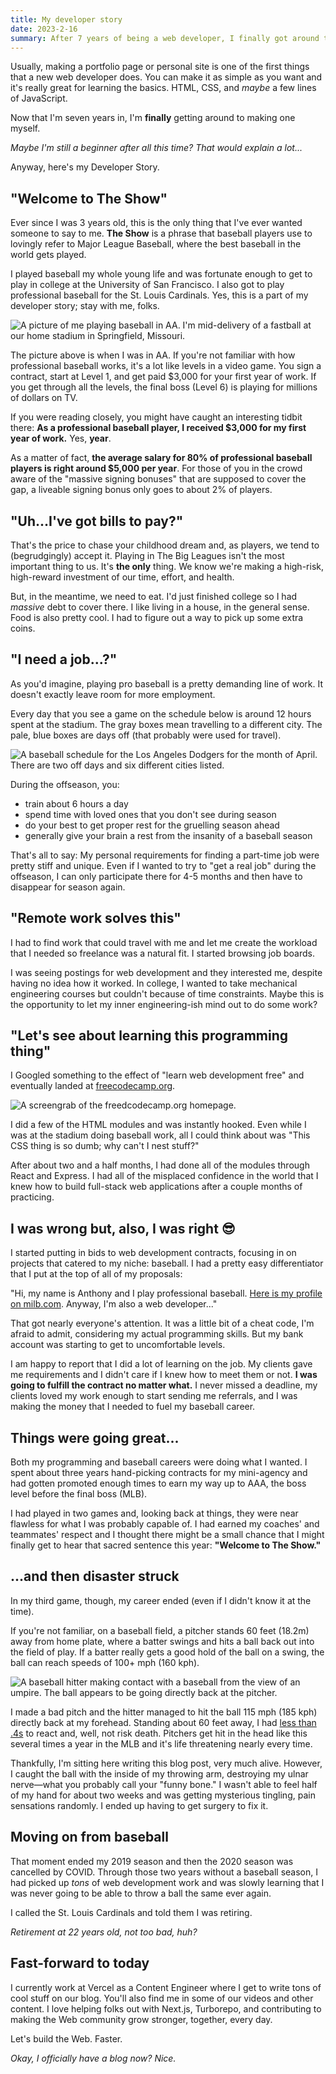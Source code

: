 ```yaml
---
title: My developer story
date: 2023-2-16
summary: After 7 years of being a web developer, I finally got around to making a personal site. Here's my developer story.
---
```


Usually, making a portfolio page or personal site is one of the first things that a new web developer does. You can make it as simple as you want and it's really great for learning the basics. HTML, CSS, and _maybe_ a few lines of JavaScript.

Now that I'm seven years in, I'm **finally** getting around to making one myself.

_Maybe I'm still a beginner after all this time? That would explain a lot..._

Anyway, here's my Developer Story.

## "Welcome to The Show"

Ever since I was 3 years old, this is the only thing that I've ever wanted someone to say to me. **The Show** is a phrase that baseball players use to lovingly refer to Major League Baseball, where the best baseball in the world gets played.

I played baseball my whole young life and was fortunate enough to get to play in college at the University of San Francisco. I also got to play professional baseball for the St. Louis Cardinals. Yes, this is a part of my developer story; stay with me, folks.

<Img
  src="/images/anthony-doing-baseball.jpeg"
  alt="A picture of me playing baseball in AA. I'm mid-delivery of a fastball at our home stadium in Springfield, Missouri."
  width={3000}
  height={2400}
/>

The picture above is when I was in AA. If you're not familiar with how professional baseball works, it's a lot like levels in a video game. You sign a contract, start at Level 1, and get paid $3,000 for your first year of work. If you get through all the levels, the final boss (Level 6) is playing for millions of dollars on TV.

If you were reading closely, you might have caught an interesting tidbit there: **As a professional baseball player, I received $3,000 for my first year of work.** Yes, **year**.

As a matter of fact, **the average salary for 80% of professional baseball players is right around $5,000 per year**. For those of you in the crowd aware of the "massive signing bonuses" that are supposed to cover the gap, a liveable signing bonus only goes to about 2% of players.

## "Uh...I've got bills to pay?"

That's the price to chase your childhood dream and, as players, we tend to (begrudgingly) accept it. Playing in The Big Leagues isn't the most important thing to us. It's **the only** thing. We know we're making a high-risk, high-reward investment of our time, effort, and health.

But, in the meantime, we need to eat. I'd just finished college so I had _massive_ debt to cover there. I like living in a house, in the general sense. Food is also pretty cool. I had to figure out a way to pick up some extra coins.

## "I need a job...?"

As you'd imagine, playing pro baseball is a pretty demanding line of work. It doesn't exactly leave room for more employment.

Every day that you see a game on the schedule below is around 12 hours spent at the stadium. The gray boxes mean travelling to a different city. The pale, blue boxes are days off (that probably were used for travel).

<Img
  src="/images/baseball-schedule.png"
  alt="A baseball schedule for the Los Angeles Dodgers for the month of April. There are two off days and six different cities listed."
  width={3200}
  height={2218}
/>

During the offseason, you:

- train about 6 hours a day
- spend time with loved ones that you don't see during season
- do your best to get proper rest for the gruelling season ahead
- generally give your brain a rest from the insanity of a baseball season

That's all to say: My personal requirements for finding a part-time job were pretty stiff and unique. Even if I wanted to try to "get a real job" during the offseason, I can only participate there for 4-5 months and then have to disappear for season again.

## "Remote work solves this"

I had to find work that could travel with me and let me create the workload that I needed so freelance was a natural fit. I started browsing job boards.

I was seeing postings for web development and they interested me, despite having no idea how it worked. In college, I wanted to take mechanical engineering courses but couldn't because of time constraints. Maybe this is the opportunity to let my inner engineering-ish mind out to do some work?

## "Let's see about learning this programming thing"

I Googled something to the effect of "learn web development free" and eventually landed at [freecodecamp.org](freedcodecamp.org).

<Img
  src="/images/freecodecamp-homepage.png"
  alt="A screengrab of the freedcodecamp.org homepage."
  width={3024}
  height={1732}
/>

I did a few of the HTML modules and was instantly hooked. Even while I was at the stadium doing baseball work, all I could think about was "This CSS thing is so dumb; why can't I nest stuff?"

After about two and a half months, I had done all of the modules through React and Express. I had all of the misplaced confidence in the world that I knew how to build full-stack web applications after a couple months of practicing.

## I was wrong but, also, I was right 😎

I started putting in bids to web development contracts, focusing in on projects that catered to my niche: baseball. I had a pretty easy differentiator that I put at the top of all of my proposals:

"Hi, my name is Anthony and I play professional baseball. [Here is my profile on milb.com](https://www.milb.com/player/anthony-shew-670651). Anyway, I'm also a web developer..."

That got nearly everyone's attention. It was a little bit of a cheat code, I'm afraid to admit, considering my actual programming skills. But my bank account was starting to get to uncomfortable levels.

I am happy to report that I did a lot of learning on the job. My clients gave me requirements and I didn't care if I knew how to meet them or not. **I was going to fulfill the contract no matter what.** I never missed a deadline, my clients loved my work enough to start sending me referrals, and I was making the money that I needed to fuel my baseball career.

## Things were going great...

Both my programming and baseball careers were doing what I wanted. I spent about three years hand-picking contracts for my mini-agency and had gotten promoted enough times to earn my way up to AAA, the boss level before the final boss (MLB).

I had played in two games and, looking back at things, they were near flawless for what I was probably capable of. I had earned my coaches' and teammates' respect and I thought there might be a small chance that I might finally get to hear that sacred sentence this year: **"Welcome to The Show."**

## ...and then disaster struck

In my third game, though, my career ended (even if I didn't know it at the time).

If you're not familiar, on a baseball field, a pitcher stands 60 feet (18.2m) away from home plate, where a batter swings and hits a ball back out into the field of play. If a batter really gets a good hold of the ball on a swing, the ball can reach speeds of 100+ mph (160 kph).

<Img
  src="/images/hitter-perspective.png"
  alt="A baseball hitter making contact with a baseball from the view of an umpire. The ball appears to be going directly back at the pitcher."
  width={3200}
  height={2218}
/>

I made a bad pitch and the hitter managed to hit the ball 115 mph (185 kph) directly back at my forehead. Standing about 60 feet away, I had [less than .4s](https://projects.seattletimes.com/2017/mariners-preview/science/) to react and, well, not risk death. Pitchers get hit in the head like this several times a year in the MLB and it's life threatening nearly every time.

Thankfully, I'm sitting here writing this blog post, very much alive. However, I caught the ball with the inside of my throwing arm, destroying my ulnar nerve—what you probably call your "funny bone." I wasn't able to feel half of my hand for about two weeks and was getting mysterious tingling, pain sensations randomly. I ended up having to get surgery to fix it.

## Moving on from baseball

That moment ended my 2019 season and then the 2020 season was cancelled by COVID. Through those two years without a baseball season, I had picked up _tons_ of web development work and was slowly learning that I was never going to be able to throw a ball the same ever again.

I called the St. Louis Cardinals and told them I was retiring.

_Retirement at 22 years old, not too bad, huh?_

## Fast-forward to today

I currently work at Vercel as a Content Engineer where I get to write tons of cool stuff on our blog. You'll also find me in some of our videos and other content. I love helping folks out with Next.js, Turborepo, and contributing to making the Web community grow stronger, together, every day.

Let's build the Web. Faster.

_Okay, I officially have a blog now? Nice._
